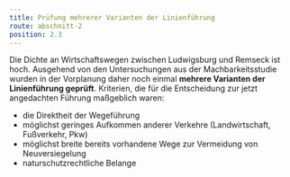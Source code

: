 ```yaml
---
title: Prüfung mehrerer Varianten der Linienführung
route: abschnitt-2
position: 2.3
---
```

Die Dichte an Wirtschaftswegen zwischen Ludwigsburg und Remseck ist hoch. Ausgehend von den Untersuchungen aus der Machbarkeitsstudie wurden in der Vorplanung daher noch einmal **mehrere Varianten der Linienführung geprüft**. Kriterien, die für die Entscheidung zur jetzt angedachten Führung maßgeblich waren:

* die Direktheit der Wegeführung
* möglichst geringes Aufkommen anderer Verkehre (Landwirtschaft, Fußverkehr, Pkw)
* möglichst breite bereits vorhandene Wege zur Vermeidung von Neuversiegelung
* naturschutzrechtliche Belange
